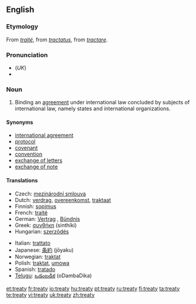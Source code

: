 ==English==
{{wikipedia}}

===Etymology===
From {{OF.}} ''[[traité]]'', from {{L.}} ''[[tractatus]]'', from ''[[tractare]]''.

===Pronunciation===
* (''UK'') {{IPA|/ˈtriː.ti/}}
*{{audio|en-us-treaty.ogg|Audio (US)}}

===Noun===
{{en-noun|treat|ies}}

# Binding an [[agreement]] under international law concluded by subjects of international law, namely states and international organizations.

====Synonyms====
*[[international agreement]]
*[[protocol]]
*[[covenant]]
*[[convention]]
*[[exchange of letters]]
*[[exchange of note]]

====Translations====
{{trans-top|binding an agreement under international law}}
*Czech: [[mezinárodní smlouva]] {{f}}
*Dutch: [[verdrag]], [[overeenkomst]], [[traktaat]]
*Finnish: [[sopimus]]
*French: [[traité]] {{m}}
*German: [[Vertrag]] {{m}}, [[Bündnis]] {{n}}
*Greek: [[συνθήκη]] (sinthíki) {{f}}
*Hungarian: [[szerzõdés]]
{{trans-mid}}
*Italian: [[trattato]] {{m}}
*Japanese: [[条約]] (jōyaku)
*Norwegian: [[traktat]] {{m}}
*Polish: [[traktat]], [[umowa]]
*Spanish: [[tratado]] {{m}}
*[[Telugu]]: [[ఒడంబడిక]] (oDambaDika)
{{trans-bottom}}

[[et:treaty]]
[[fr:treaty]]
[[io:treaty]]
[[hu:treaty]]
[[pt:treaty]]
[[ru:treaty]]
[[fi:treaty]]
[[ta:treaty]]
[[te:treaty]]
[[vi:treaty]]
[[uk:treaty]]
[[zh:treaty]]